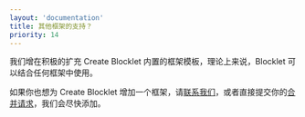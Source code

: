 ```yaml
---
layout: 'documentation'
title: 其他框架的支持？
priority: 14
---
```


我们增在积极的扩充 Create Blocklet 内置的框架模板，理论上来说，Blocklet 可以结合任何框架中使用。

如果你也想为 Create Blocklet 增加一个框架，请[联系我们](https://github.com/blocklet/create-blocklet/issues)，或者直接提交你的[合并请求](https://github.com/blocklet/create-blocklet/pulls)，我们会尽快添加。
